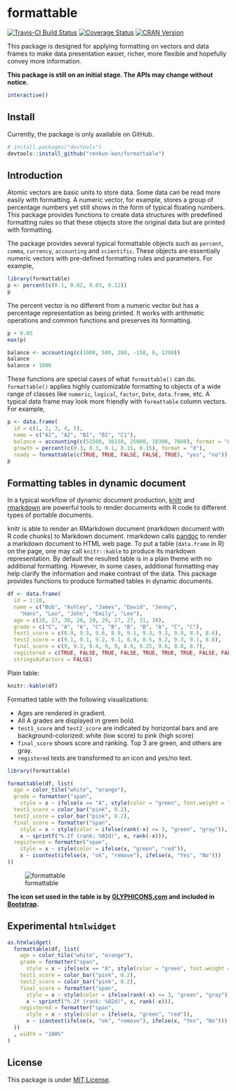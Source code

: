 # formattable

[![Travis-CI Build Status](https://travis-ci.org/renkun-ken/formattable.png?branch=master)](https://travis-ci.org/renkun-ken/formattable) [![Coverage Status](https://coveralls.io/repos/renkun-ken/formattable/badge.svg)](https://coveralls.io/r/renkun-ken/formattable) [![CRAN Version](http://www.r-pkg.org/badges/version/formattable)](http://cran.rstudio.com/web/packages/formattable)

This package is designed for applying formatting on vectors and data frames to make data presentation easier, richer, more flexible and hopefully convey more information.

**This package is still on an initial stage. The APIs may change without notice.**


```r
interactive()
```

## Install

Currently, the package is only available on GitHub.

```r
# install.packages("devtools")
devtools::install_github("renkun-ken/formattable")
```

## Introduction

Atomic vectors are basic units to store data. Some data can be read more easily with formatting. A numeric vector, for example, stores a group of percentage numbers yet still shows in the form of typical floating numbers. This package provides functions to create data structures with predefined formatting rules so that these objects store the original data but are printed with formatting.

The package provides several typical formattable objects such as `percent`, `comma`, `currency`, `accounting` and `scientific`. These objects are essentially numeric vectors with pre-defined formatting rules and parameters. For example,

```r
library(formattable)
p <- percent(c(0.1, 0.02, 0.03, 0.12))
p
```

The percent vector is no different from a numeric vector but has a percentage representation as being
printed. It works with arithmetic operations and common functions and preserves its formatting.

```r
p + 0.05
max(p)
```

```r
balance <- accounting(c(1000, 500, 200, -150, 0, 1200))
balance
balance + 1000
```

These functions are special cases of what `formattable()` can do. `formattable()` applies highly customizable formatting to objects of a wide range of classes like `numeric`, `logical`, `factor`, `Date`, `data.frame`, etc. A typical data frame may look more friendly with `formattable` column vectors. For example,

```r
p <- data.frame(
  id = c(1, 2, 3, 4, 5), 
  name = c("A1", "A2", "B1", "B2", "C1"),
  balance = accounting(c(52500, 36150, 25000, 18300, 7600), format = "d"),
  growth = percent(c(0.3, 0.3, 0.1, 0.15, 0.15), format = "d"),
  ready = formattable(c(TRUE, TRUE, FALSE, FALSE, TRUE), "yes", "no"))
p
```

## Formatting tables in dynamic document

In a typical workflow of dynamic document production, [knitr](https://github.com/yihui/knitr) and [rmarkdown](http://rmarkdown.rstudio.com/) are powerful tools to render documents with R code to different types of portable documents.

knitr is able to render an RMarkdown document (markdown document with R code chunks) to Markdown document. rmarkdown calls [pandoc](http://johnmacfarlane.net/pandoc) to render a markdown document to HTML web page. To put a table (`data.frame` in R) on the page, one may call `knitr::kable` to produce its markdown representation. By default the resulted table is in a plain theme with no additional formatting. However, in some cases, additional formatting may help clarify the information and make contrast of the data. This package provides functions to produce formatted tables in dynamic documents.

```r
df <- data.frame(
  id = 1:10,
  name = c("Bob", "Ashley", "James", "David", "Jenny", 
    "Hans", "Leo", "John", "Emily", "Lee"), 
  age = c(28, 27, 30, 28, 29, 29, 27, 27, 31, 30),
  grade = c("C", "A", "A", "C", "B", "B", "B", "A", "C", "C"),
  test1_score = c(8.9, 9.5, 9.6, 8.9, 9.1, 9.3, 9.3, 9.9, 8.5, 8.6),
  test2_score = c(9.1, 9.1, 9.2, 9.1, 8.9, 8.5, 9.2, 9.3, 9.1, 8.8),
  final_score = c(9, 9.3, 9.4, 9, 9, 8.9, 9.25, 9.6, 8.8, 8.7),
  registered = c(TRUE, FALSE, TRUE, FALSE, TRUE, TRUE, TRUE, FALSE, FALSE, FALSE),
  stringsAsFactors = FALSE)
```

Plain table:

```r
knitr::kable(df)
```

Formatted table with the following visualizations:

* Ages are rendered in gradient.
* All A grades are displayed in green bold.
* `test1_score` and `test2_score` are indicated by horizontal bars and are background-colorized: white (low score) to pink (high score)
* `final_score` shows score and ranking. Top 3 are green, and others are gray.
* `registered` texts are transformed to an icon and yes/no text.

```r
library(formattable)

formattable(df, list(
  age = color_tile("white", "orange"),
  grade = formatter("span",
    style = x ~ ifelse(x == "A", style(color = "green", font.weight = "bold"), NA)),
  test1_score = color_bar("pink", 0.2),
  test2_score = color_bar("pink", 0.2),
  final_score = formatter("span",
    style = x ~ style(color = ifelse(rank(-x) <= 3, "green", "gray")),
    x ~ sprintf("%.2f (rank: %02d)", x, rank(-x))),
  registered = formatter("span", 
    style = x ~ style(color = ifelse(x, "green", "red")),
    x ~ icontext(ifelse(x, "ok", "remove"), ifelse(x, "Yes", "No")))
))
```

![formattable](./formattable.png?raw=true)

**The icon set used in the table is by [GLYPHICONS.com](http://GLYPHICONS.com) and included in [Bootstrap](http://getbootstrap.com/components/#glyphicons).**

## Experimental `htmlwidget`

```r
as.htmlwidget(
  formattable(df, list(
    age = color_tile("white", "orange"),
    grade = formatter("span",
      style = x ~ ifelse(x == "A", style(color = "green", font.weight = "bold"), NA)),
    test1_score = color_bar("pink", 0.2),
    test2_score = color_bar("pink", 0.2),
    final_score = formatter("span",
      style = x ~ style(color = ifelse(rank(-x) <= 3, "green", "gray")),
      x ~ sprintf("%.2f (rank: %02d)", x, rank(-x))),
    registered = formatter("span", 
      style = x ~ style(color = ifelse(x, "green", "red")),
      x ~ icontext(ifelse(x, "ok", "remove"), ifelse(x, "Yes", "No")))
  ))
  , width = "100%"
)
```

## License

This package is under [MIT License](http://opensource.org/licenses/MIT).
